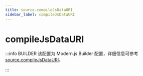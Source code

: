 ```yaml
---
title: source.compileJsDataURI
sidebar_label: compileJsDataURI
---
```

# compileJsDataURI

:::info BUILDER
该配置为 Modern.js Builder 配置，详细信息可参考 [source.compileJsDataURI](https://modernjs.dev/builder/api/config-source.html#source-compilejsdatauri)。

:::


<Main />
